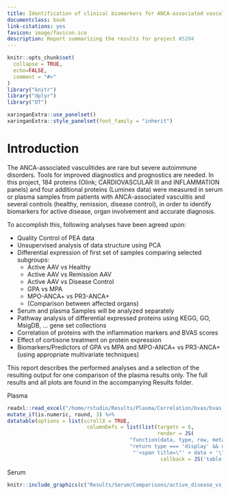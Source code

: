 ```yaml
---
title: Identification of clinical biomarkers for ANCA-associated vasculitis (#5204)
documentclass: book
link-citations: yes
favicon: image/favicon.ico
description: Report summarizing the results for project #5204
---
```


```r
knitr::opts_chunk$set(
  collapse = TRUE,
  echo=FALSE,
  comment = "#>"
)
library("knitr")
library("dplyr")
library("DT")
```

```r
xaringanExtra::use_panelset()
xaringanExtra::style_panelset(font_family = "inherit")
```

# Introduction

The ANCA-associated vasculitides are rare but severe autoimmune disorders.
Tools for improved diagnostics and prognostics are needed. In this project, 184
proteins (Olink; CARDIOVASCULAR III and INFLAMMATION panels) and four
additional proteins (Luminex data) were measured in serum or plasma samples
from patients with ANCA-associated vasculitis and several controls (healthy,
remission, disease control), in order to identify biomarkers for active
disease, organ involvement and accurate diagnosis.

To accomplish this, following analyses have been agreed upon:

* Quality Control of PEA data
* Unsupervised analysis of data structure using PCA
* Differential expression of first set of samples comparing selected subgroups:
  - Active AAV vs Healthy
  - Active AAV vs Remission AAV
  - Active AAV vs Disease Control
  - GPA vs MPA
  - MPO-ANCA+ vs PR3-ANCA+
  - (Comparison between affected organs)
* Serum and plasma Samples will be analyzed separately
* Pathway analysis of differential expressed proteins using KEGG, GO, MsigDB, ... gene set collections
* Correlation of proteins with the inflammation markers and BVAS scores
* Effect of cortisone treatment on protein expression
* Biomarkers/Predictors of GPA vs MPA and MPO-ANCA+ vs PR3-ANCA+ (using appropriate multivariate techniques)

:::note
This report describes the performed analyses and a selection of the resulting
output for one comparison of the plasma results only. The full results and all plots are found in the accompanying Results folder.
:::


::::: {.panelset}

::: {.panel}
[Plasma]{.panel-name}

```r
readxl::read_excel("/home/rstudio/Results/Plasma/Correlation/bvas/bvas_pearson_correlation.xlsx") %>% 
mutate_if(is.numeric, round, 3) %>%
datatable(options = list(scrollX = TRUE,
                          columnDefs = list(list(targets = 6,
                                                 render = JS(
                                        "function(data, type, row, meta) {",
                                        "return type === 'display' && data.length > 6 ?",
                                         "'<span title=\"' + data + '\">' + data.substr(0, 6) + '...</span>' : data;","}")))), 
                                                  callback = JS('table.page(3).draw(false);'))
```
:::

::: {.panel}
[Serum]{.panel-name}

```r
knitr::include_graphics(c("Results/Serum/Comparisons/active_disease_vs_healthy_controls/Univariate/GSEA/active_disease_vs_healthy_controls_barplot.png"))
```
:::

:::::